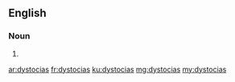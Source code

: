 ==English==

===Noun===
{{head|en|plural}}

# {{plural of|dystocia|lang=en}}

[[ar:dystocias]]
[[fr:dystocias]]
[[ku:dystocias]]
[[mg:dystocias]]
[[my:dystocias]]
